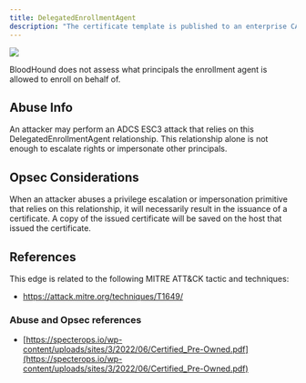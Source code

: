 ---
title: DelegatedEnrollmentAgent
description: "The certificate template is published to an enterprise CA where the enrollment agent restrictions are configured to allow this principal to enroll certificates against this template as an enrollment agent."
---

<img noZoom src="/assets/enterprise-AND-community-edition-pill-tag.svg"/> 


BloodHound does not assess what principals the enrollment agent is allowed to enroll on behalf of.

## Abuse Info

An attacker may perform an ADCS ESC3 attack that relies on this DelegatedEnrollmentAgent relationship. This relationship alone is not enough to escalate rights or impersonate other principals.

## Opsec Considerations

When an attacker abuses a privilege escalation or impersonation primitive that relies on this relationship, it will necessarily result in the issuance of a certificate. A copy of the issued certificate will be saved on the host that issued the certificate.

## References
This edge is related to the following MITRE ATT&CK tactic and techniques:

* https://attack.mitre.org/techniques/T1649/

### Abuse and Opsec references

* [https://specterops.io/wp-content/uploads/sites/3/2022/06/Certified_Pre-Owned.pdf](https://specterops.io/wp-content/uploads/sites/3/2022/06/Certified_Pre-Owned.pdf)
